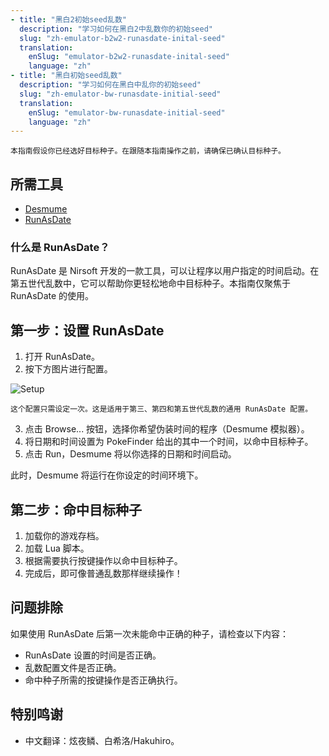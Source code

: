 ```yaml
---
- title: "黑白2初始seed乱数"
  description: "学习如何在黑白2中乱数你的初始seed"
  slug: "zh-emulator-b2w2-runasdate-inital-seed"
  translation:
    enSlug: "emulator-b2w2-runasdate-inital-seed"
    language: "zh"
- title: "黑白初始seed乱数"
  description: "学习如何在黑白中乱你的初始seed"
  slug: "zh-emulator-bw-runasdate-initial-seed"
  translation:
    enSlug: "emulator-bw-runasdate-initial-seed"
    language: "zh"
---
```


```
本指南假设你已经选好目标种子。在跟随本指南操作之前，请确保已确认目标种子。
```

## 所需工具

- [Desmume](/desmume-setup)
- [RunAsDate](https://www.nirsoft.net/utils/run_as_date.html)

### 什么是 RunAsDate？

RunAsDate 是 Nirsoft 开发的一款工具，可以让程序以用户指定的时间启动。在第五世代乱数中，它可以帮助你更轻松地命中目标种子。本指南仅聚焦于 RunAsDate 的使用。

## 第一步：设置 RunAsDate

1. 打开 RunAsDate。
2. 按下方图片进行配置。

![Setup](/images/Black-and-White/Initial-Seed/Setup.png)

```
这个配置只需设定一次。这是适用于第三、第四和第五世代乱数的通用 RunAsDate 配置。
```

3. 点击 Browse... 按钮，选择你希望伪装时间的程序（Desmume 模拟器）。
4. 将日期和时间设置为 PokeFinder 给出的其中一个时间，以命中目标种子。
5. 点击 Run，Desmume 将以你选择的日期和时间启动。

此时，Desmume 将运行在你设定的时间环境下。

## 第二步：命中目标种子

1. 加载你的游戏存档。
2. 加载 Lua 脚本。
3. 根据需要执行按键操作以命中目标种子。
4. 完成后，即可像普通乱数那样继续操作！

## 问题排除

如果使用 RunAsDate 后第一次未能命中正确的种子，请检查以下内容：

- RunAsDate 设置的时间是否正确。
- 乱数配置文件是否正确。
- 命中种子所需的按键操作是否正确执行。

## 特别鸣谢

- 中文翻译：炫夜鳞、白希洛/Hakuhiro。
